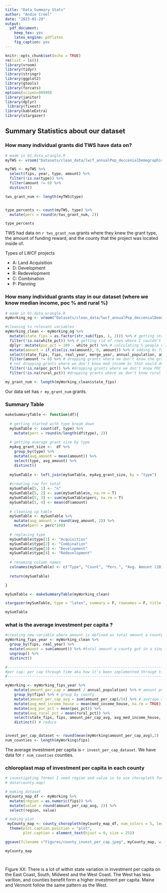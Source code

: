 ```yaml
---
title: "Data Summary Stats"
author: "Andie Creel"
date: "2023-01-29"
output:
  pdf_document:
    keep_tex: yes
    latex_engine: pdflatex
    fig_caption: yes
---
```


```r
knitr::opts_chunk$set(echo = TRUE)
rm(list = ls())
library(vroom)
library(tidyr)
library(stringr)
library(ggplot2)
library(gtools)
library(forcats)
options(scipen=99999)
library(janitor)
library(dplyr)
 library(fixest)
library(kableExtra)
library(stargazer)


```

## Summary Statistics about our dataset 

### How many individual grants did TWS have data on?

```r
# made in 01.data_wrangle.R
myTWS <- vroom("Datasets/clean_data/lwcf_annualPop_deccenialDemographics.csv") 

myTWS <- myTWS %>% 
  select(fips, year, type, amount) %>%
  filter(!is.na(type)) %>%
  filter(amount != 0) %>%
  distinct()

tws_grant_num <- length(myTWS$type)


type_percents <- count(myTWS, type) %>%
  mutate(perc = round(n/tws_grant_num, 2))

type_percents
```

TWS had data on `r tws_grant_num` grants where they knew the grant type, the amount of funding reward, and the county that the project was located inside of.

Types of LWCF projects 

* A: Land Acquisition
* D: Development 
* R: Redevelopment 
* C: Combination
* P: Planning

### How many individual grants stay in our dataset (where we know median income, poc % and rural %)

```r
# made in 01.data_wrangle.R
myWorking_og <- vroom("Datasets/clean_data/lwcf_annualPop_deccenialDemographics.csv") 

#cleaning to relevant variables 
myWorking_clean <- myWorking_og %>%
  mutate(state_fips = as.factor(str_sub(fips, 1, 2))) %>% # getting state fips code
  filter(!is.na(white_pct)) %>% # getting rid of rows where I couldn't get their demographic data
  dplyr::mutate(poc_pct = 100 - white_pct) %>% # calculating % people of color as non-hispanic white
  mutate(amount = if_else(is.na(amount), 0, amount)) %>% # adding 0s for amount of grant rewarded
  select(state_fips, fips, real_year, merge_year, annual_population, amount, poc_pct, med_income_house, rural_pct, type) %>%
  filter(amount != 0) %>% # dropping grants where we don't know the grant amount
  # not dropping grants where we don't know med income bc that would drop a decades worth of data (dont have med income in 1970 census)
  filter(!is.na(poc_pct)) %>% #dropping grants where we don't know POC
  filter(!is.na(rural_pct)) #dropping grants where we don't know rural 

my_grant_num <- length(myWorking_clean$state_fips)


```

Our data set has `r my_grant_num` grants. 



### Summary Table

```r
makeSummaryTable <- function(df){
  
  # getting started with type break down
  mySumTable <- count(df, type) %>%
    mutate(perc = round(n/length(df$type), 2))
  
  # getting average grant size by type
  myAvg_grant_size <-  df %>%
    group_by(type) %>%
    mutate(avg_amount = mean(amount)) %>%
    select(type, avg_amount) %>%
    distinct()
    
  mySumTable <- left_join(mySumTable, myAvg_grant_size, by = "type")
  
  #creating row for total
  mySumTable[5, 1] <- "n"
  mySumTable[5, 2] <- sum(mySumTable$n, na.rm = T)
  mySumTable[5, 3] <- sum(mySumTable$perc, na.rm = T)
  mySumTable[5, 4] <- mean(df$amount)
  
  # cleaning up table 
  mySumTable <- mySumTable %>%
    mutate(avg_amount = round(avg_amount, 2)) %>%
    mutate(perc = perc*100)
  
  # replacing type 
  mySumTable$type[1] <- "Acquisition"
  mySumTable$type[2] <- "Combination"
  mySumTable$type[3] <- "Development"
  mySumTable$type[4] <- "Redevelopment"
  
  # renaming column names 
  colnames(mySumTable) <- c("Type", "Count", "Perc.", "Avg. Amount (2018$)")
  
  return(mySumTable)

}

mySumTable <- makeSummaryTable(myWorking_clean)

stargazer(mySumTable, type = "latex", summary = F, rownames = F, title = "Summary of grants included in our dataset")

mySumTable

```

### what is the average investment per capita ? 


```r
#creating new variable where amount is defined as total amount a county got in a single year
myWorking_fips_year <- myWorking_clean %>%
  group_by(fips, real_year) %>%
  mutate(amount = sum(amount)) %>% #total amount a county got in a single year
  ungroup() %>%
  distinct()

#-------------------------------------------------------------------------------
#per cap: per cap through time aka how it's been implemented through time
#-------------------------------------------------------------------------------

myWorking <- myWorking_fips_year %>%
    mutate(amount_per_cap = amount / annual_population) %>% # amount per capita each year
    group_by(fips) %>% # group by county
    mutate(amount_per_cap_avg = sum(amount_per_cap)/54) %>% # average amount per cap
    mutate(avg_med_income_house = mean(med_income_house, na.rm = TRUE)) %>% #average median income
    mutate(avg_poc_pct = mean(poc_pct)) %>%
    mutate(avg_rural_pct = mean(rural_pct)) %>%
    select(state_fips, fips, amount_per_cap_avg, avg_med_income_house, avg_poc_pct, avg_rural_pct) %>% # set up reduce down to one entry per county
    distinct() # reduce


invest_per_cap_dataset <- round(mean(myWorking$amount_per_cap_avg),2)
num_counties <- length(myWorking$fips)
```

The average investment per capita is `r invest_per_cap_dataset`. We have data for `r num_counties` counties.


### chloroplast map of investment per capita in each county 

```r
# investigating format I need region and value in to use choropleth functions
# data(county.map)

# making dataset
myCounty_map_df <- myWorking %>%
  mutate(region = as.numeric(fips)) %>%
  mutate(value = round(amount_per_cap_avg, 2)) %>%
  select(region, value) 

# making plot
 myCounty_map <- county_choropleth(myCounty_map_df, num_colors = 5, legend = "Investment Per Capita")  + 
  theme(plot.caption.position = "plot",
        plot.caption = element_text(hjust = 0, size = 25))

ggsave(filename ="Figures/county_invest_per_cap.jpeg", myCounty_map, width = 11, height = 8)

myCounty_map




```
Figure XX: There is a lot of within state variation in investment per capita on the East Coast, South, Midwest and the West Coast. The West has less varition, and counties benefit form a higher investment per capita. Maine and Vermont follow the same pattern as the West.


